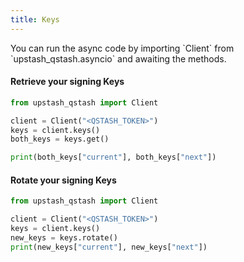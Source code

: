 ---
title: Keys
---

<Info>
  You can run the async code by importing `Client` from `upstash_qstash.asyncio`
  and awaiting the methods.
</Info>

#### Retrieve your signing Keys

```python
from upstash_qstash import Client

client = Client("<QSTASH_TOKEN>")
keys = client.keys()
both_keys = keys.get()

print(both_keys["current"], both_keys["next"])
```

#### Rotate your signing Keys

```python
from upstash_qstash import Client

client = Client("<QSTASH_TOKEN>")
keys = client.keys()
new_keys = keys.rotate()
print(new_keys["current"], new_keys["next"])
```
